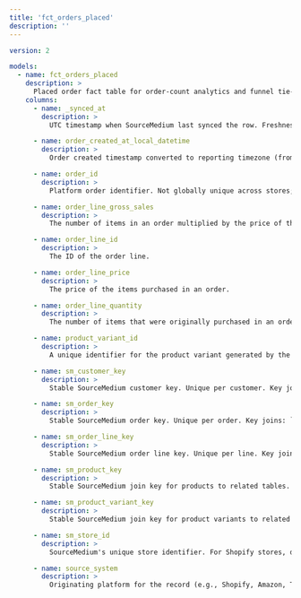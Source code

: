 ```yaml
---
title: 'fct_orders_placed'
description: ''
---
```


```yaml
version: 2

models:
  - name: fct_orders_placed
    description: >
      Placed order fact table for order-count analytics and funnel tie-ins. Grain: One row per sm_order_line_key. Date field: order_created_at_local_datetime. Critical filters: source_system for platform-specific order placement reporting; order_created_at_local_datetime for temporal analysis. Key joins: dim_orders via sm_order_key (many:1); dim_order_lines via sm_order_line_key (1:1).
    columns:
      - name: _synced_at
        description: >
          UTC timestamp when SourceMedium last synced the row. Freshness indicator only; not for time-series analysis.

      - name: order_created_at_local_datetime
        description: >
          Order created timestamp converted to reporting timezone (from order_created_at UTC).

      - name: order_id
        description: >
          Platform order identifier. Not globally unique across stores; pair with `smcid` and `source_system` when needed for scoping.

      - name: order_line_gross_sales
        description: >
          The number of items in an order multiplied by the price of those items.

      - name: order_line_id
        description: >
          The ID of the order line.

      - name: order_line_price
        description: >
          The price of the items purchased in an order.

      - name: order_line_quantity
        description: >
          The number of items that were originally purchased in an order.

      - name: product_variant_id
        description: >
          A unique identifier for the product variant generated by the source system.

      - name: sm_customer_key
        description: >
          Stable SourceMedium customer key. Unique per customer. Key joins: `dim_customers` (1:1); `dim_orders`/`obt_orders` (1:many). Platform caveat: TikTok Shop coverage may be limited.

      - name: sm_order_key
        description: >
          Stable SourceMedium order key. Unique per order. Key joins: `obt_order_lines` (1:many via `sm_order_key`); `dim_customers` (many:1 via `sm_customer_key`). Platform caveat: TikTok Shop coverage may be limited.

      - name: sm_order_line_key
        description: >
          Stable SourceMedium order line key. Unique per line. Key joins: `dim_order_lines` (1:1); `dim_orders` (many:1 via `sm_order_key`). Platform caveat: TikTok Shop coverage may be limited.

      - name: sm_product_key
        description: >
          Stable SourceMedium join key for products to related tables.

      - name: sm_product_variant_key
        description: >
          Stable SourceMedium join key for product variants to related tables.

      - name: sm_store_id
        description: >
          SourceMedium's unique store identifier. For Shopify stores, derived from the myshopify.com domain; for other platforms (Amazon, TikTok Shop, Walmart.com), uses platform-specific identifiers.

      - name: source_system
        description: >
          Originating platform for the record (e.g., Shopify, Amazon, TikTok Shop, Chargebee). Used for platform‑specific behavior and coverage.

```